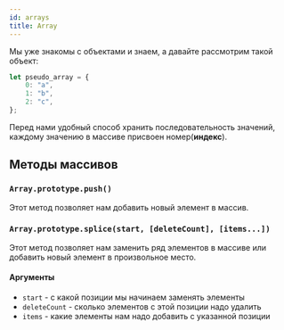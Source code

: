 ```yaml
---
id: arrays
title: Array
---
```


Мы уже знакомы с объектами и знаем, а давайте рассмотрим такой объект:

```js
let pseudo_array = {
    0: "a",
    1: "b",
    2: "c",
};
```

Перед нами удобный способ хранить последовательность значений, каждому значению в массиве присвоен номер(**индекс**).

## Методы массивов

### `Array.prototype.push()`

Этот метод позволяет нам добавить новый элемент в массив.

### `Array.prototype.splice(start, [deleteCount], [items...])`

Этот метод позволяет нам заменить ряд элементов в массиве или добавить новый элемент в произвольное место.

#### Аргументы

-   `start` - с какой позиции мы начинаем заменять элементы
-   `deleteCount` - сколько элементов с этой позиции надо удалить
-   `items` - какие элементы нам надо добавить с указанной позиции
